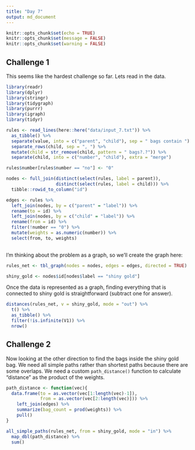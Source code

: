 ```yaml
---
title: "Day 7"
output: md_document
---
```


```r
knitr::opts_chunk$set(echo = TRUE)
knitr::opts_chunk$set(message = FALSE)
knitr::opts_chunk$set(warning = FALSE)
```

## Challenge 1

This seems like the hardest challenge so far. Lets read in the data.

```r
library(readr)
library(dplyr)
library(stringr)
library(tidygraph)
library(purrr)
library(igraph)
library(tidyr)

rules <- read_lines(here::here("data/input_7.txt")) %>% 
  as_tibble() %>% 
  separate(value, into = c("parent", "child"), sep = " bags contain ") %>% 
  separate_rows(child, sep = ", ") %>% 
  mutate(child = str_remove(child, pattern = " bags?.?")) %>% 
  separate(child, into = c("number", "child"), extra = "merge") 

rules$number[rules$number == "no"] <- "0"

nodes <- full_join(distinct(select(rules, label = parent)),
                   distinct(select(rules, label = child))) %>% 
  tibble::rowid_to_column("id")

edges <- rules %>% 
  left_join(nodes, by = c("parent" = "label")) %>% 
  rename(to = id) %>% 
  left_join(nodes, by = c("child" = "label")) %>% 
  rename(from = id) %>% 
  filter(!number == "0") %>% 
  mutate(weights = as.numeric(number)) %>% 
  select(from, to, weights)
  
```

I'm thinking about the problem as a graph, so we'll create the graph here:

```r
rules_net <- tbl_graph(nodes = nodes, edges = edges, directed = TRUE)

shiny_gold <- nodes$id[nodes$label == "shiny gold"]
```

Once the data is represented as a graph, finding everything that is connected to shiny gold is straightforward (subtract one for answer).

```r
distances(rules_net, v = shiny_gold, mode = "out") %>% 
  t() %>% 
  as_tibble() %>% 
  filter(!is.infinite(V1)) %>% 
  nrow()
```

## Challenge 2

Now looking at the other direction to find the bags inside the shiny gold bag. We need all simple paths rather than shortest paths because there are some overlaps. We need a custom `path_distance()` function to calculate "distance" as the product of the weights.

```r
path_distance <- function(vec){
  data.frame(to = as.vector(vec[1:length(vec)-1]), 
             from = as.vector(vec[2:length(vec)])) %>% 
    left_join(edges) %>% 
    summarize(bag_count = prod(weights)) %>% 
    pull()
}

all_simple_paths(rules_net, from = shiny_gold, mode = "in") %>% 
  map_dbl(path_distance) %>% 
  sum()
```

